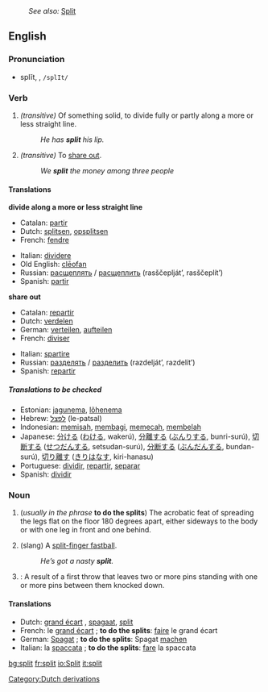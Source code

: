 :''See also:'' [[Split]]
{{wikipedia}}
==English==

===Pronunciation===
*splĭt, {{IPAchar|/splɪt/}}, <tt>/splIt/</tt>

===Verb===
{{irregverb|'''to split'''|'''[[splits]]'''|'''split'''|'''split'''|'''[[splitting]]'''}}

#''(transitive)'' Of something solid, to divide fully or partly along a more or less straight line.
#:''He has '''split''' his lip.''
#''(transitive)'' To [[share out]].
#:''We '''split''' the money among three people''

====Translations====
'''divide along a more or less straight line'''
{{top}}
*Catalan: [[partir]]
*Dutch: [[splitsen]], [[opsplitsen]]
*French: [[fendre]]
{{mid}}
*Italian: [[dividere]]
*Old English: [[cleofan|clēofan]]
*Russian: [[расщеплять]] / [[расщеплить]] (rasščeplját’, rasščeplít’)
*Spanish: [[partir]]
{{bottom}}

'''share out'''
{{top}}
*Catalan: [[repartir]]
*Dutch: [[verdelen]]
*German: [[verteilen]], [[aufteilen]]
*French: [[diviser]]
{{mid}}
*Italian: [[spartire]]
*Russian: [[разделять]] / [[разделить]] (razdelját’, razdelít’)
*Spanish: [[repartir]]
{{bottom}}

=====Translations to be checked=====
<!--Remove this section once all of the translations below have been moved into the tables above.-->
{{checktrans}}

*Estonian: [[jagunema]], [[lõhenema]]
*Hebrew: [[לפצל]] (le-patsal)
*Indonesian: [[pisah|memisah]], [[bagi|membagi]], [[pecah|memecah]], [[belah|membelah]]
*Japanese: [[分ける]] ([[わける]], wakerú), [[分離]]する ([[ぶんり]]する, bunri-surú), [[切断]]する ([[せつだん]]する, setsudan-surú), [[分断]]する ([[ぶんだん]]する, bundan-surú), [[切り離す]] ([[きりはなす]], kiri-hanasu)
*Portuguese: [[dividir]], [[repartir]], [[separar]]
*Spanish: [[dividir]]

===Noun===
{{en-noun|split|splits}}

# (''usually in the phrase'' '''to do the splits''') The acrobatic feat of spreading the legs flat on the floor 180 degrees apart, either sideways to the body or with one leg in front and one behind.
# {{baseball}} (slang) A [[split-finger fastball]].
#: ''He’s got a nasty '''split'''.''
# {{cattag|Bowling}}: A result of a first throw that leaves two or more pins standing with one or more pins between them knocked down.

====Translations====
*Dutch: [[grand écart]] {{m}}, [[spagaat]], [[split]] {{m}}
*French: le [[grand écart]] {{m}}; '''to do the splits''': [[faire]] le grand écart
*German: [[Spagat]] {{n}}; '''to do the splits''': Spagat [[machen]]
*Italian: la [[spaccata]] {{f}}; '''to do the splits''': [[fare]] la spaccata

[[Category:Dutch derivations]]

[[bg:split]]
[[fr:split]]
[[io:Split]]
[[it:split]]